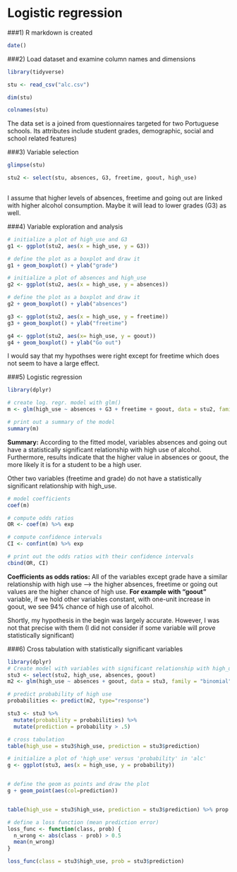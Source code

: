 # Logistic regression

###1) R markdown is created
```r
date()
```

###2) Load dataset and examine column names and dimensions
```r
library(tidyverse)

stu <- read_csv("alc.csv")

dim(stu)

colnames(stu)
```

The data set is a joined from questionnaires targeted for two Portuguese schools. Its attributes include student grades, demographic, social and school related features) 


###3) Variable selection
```r
glimpse(stu)

stu2 <- select(stu, absences, G3, freetime, goout, high_use)
  
```
I assume that higher levels of absences, freetime and going out are linked with higher alcohol consumption. Maybe it will lead to lower grades (G3) as well.


###4) Variable exploration and analysis
```r

# initialize a plot of high_use and G3
g1 <- ggplot(stu2, aes(x = high_use, y = G3))

# define the plot as a boxplot and draw it
g1 + geom_boxplot() + ylab("grade")

# initialize a plot of absences and high_use
g2 <- ggplot(stu2, aes(x = high_use, y = absences))

# define the plot as a boxplot and draw it
g2 + geom_boxplot() + ylab("absences")

g3 <- ggplot(stu2, aes(x = high_use, y = freetime))
g3 + geom_boxplot() + ylab("freetime")

g4 <- ggplot(stu2, aes(x= high_use, y = goout))
g4 + geom_boxplot() + ylab("Go out")

```
I would say that my hypothses were right except for freetime which does not seem to have a large effect. 

###5) Logistic regression
```r
library(dplyr)

# create log. regr. model with glm()
m <- glm(high_use ~ absences + G3 + freetime + goout, data = stu2, family = "binomial")

# print out a summary of the model
summary(m)
```
**Summary:** According to the fitted model, variables absences and going out have a statistically significant relationship with high use of alcohol. Furthermore, results indicate that the higher value in absences or goout, the more likely it is for a student to be a high user. 

Other two variables (freetime and grade) do not have a statistically significant relationship with high_use.

```r
# model coefficients
coef(m)

# compute odds ratios
OR <- coef(m) %>% exp

# compute confidence intervals
CI <- confint(m) %>% exp

# print out the odds ratios with their confidence intervals
cbind(OR, CI)

```


**Coefficients as odds ratios:** All of the variables except grade have a similar relationship with high use --> the higher absences, freetime or going out values are the higher chance of high use. **For example with "goout"** variable, if we hold other variables constant, with one-unit increase in goout, we see 94% chance of high use of alcohol.  

Shortly, my hypothesis in the begin was largely accurate. However, I was not that precise with them (I did not consider if some variable will prove statistically significant)


###6) Cross tabulation with statistically significant variables

```r
library(dplyr)
# Create model with variables with significant relationship with high_use
stu3 <- select(stu2, high_use, absences, goout)
m2 <- glm(high_use ~ absences + goout, data = stu3, family = "binomial")

# predict probability of high use
probabilities <- predict(m2, type="response")

stu3 <- stu3 %>% 
  mutate(probability = probabilities) %>%
  mutate(prediction = probability > .5)

# cross tabulation
table(high_use = stu3$high_use, prediction = stu3$prediction)

# initialize a plot of 'high_use' versus 'probability' in 'alc'
g <- ggplot(stu3, aes(x = high_use, y = probability))


# define the geom as points and draw the plot
g + geom_point(aes(col=prediction))


table(high_use = stu3$high_use, prediction = stu3$prediction) %>% prop.table %>% addmargins

# define a loss function (mean prediction error)
loss_func <- function(class, prob) {
  n_wrong <- abs(class - prob) > 0.5
  mean(n_wrong)
}

loss_func(class = stu3$high_use, prob = stu3$prediction)  


```


